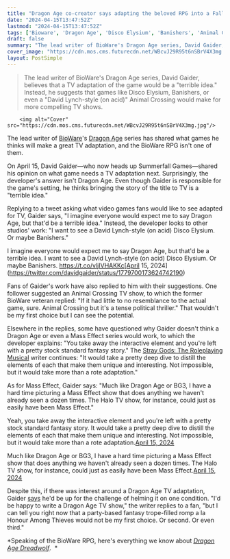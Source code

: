 ```yaml
---
title: "Dragon Age co-creator says adapting the beloved RPG into a Fallout-style TV show would be a 'terrible idea'"
date: "2024-04-15T13:47:52Z"
lastmod: "2024-04-15T13:47:52Z"
tags: ['Bioware', 'Dragon Age', 'Disco Elysium', 'Banishers', 'Animal Crossing', 'Stray Gods: The Roleplaying Musical', 'Mass Effect', 'Halo', 'Dragon Age Dreadwolf']
draft: false
summary: "The lead writer of BioWare's Dragon Age series, David Gaider, believes that a TV adaptation of the game would be a 'terrible idea.' Instead, he suggests that games like Disco Elysium, Banishers, or even a 'David Lynch-style (on acid)' Animal Crossing would make for more compelling TV shows."
cover_image: "https://cdn.mos.cms.futurecdn.net/WBcvJ29R95t6nSBrV4X3mg.jpg" 
layout: PostSimple
---
```

> The lead writer of BioWare's Dragon Age series, David Gaider, believes that a TV adaptation of the game would be a "terrible idea." Instead, he suggests that games like Disco Elysium, Banishers, or even a "David Lynch-style (on acid)" Animal Crossing would make for more compelling TV shows.


        <img alt="Cover" src="https://cdn.mos.cms.futurecdn.net/WBcvJ29R95t6nSBrV4X3mg.jpg"/>
        
The lead writer of [BioWare](https://www.gamesradar.com/uk/tag/bioware/)'s [Dragon Age](https://www.gamesradar.com/uk/tag/dragon-age/) series has shared what games he thinks will make a great TV adaptation, and the BioWare RPG isn't one of them.

On April 15, David Gaider—who now heads up Summerfall Games—shared his opinion on what game needs a TV adaptation next. Surprisingly, the developer's answer isn't Dragon Age. Even though Gaider is responsible for the game's setting, he thinks bringing the story of the title to TV is a "terrible idea." 

Replying to a tweet asking what video games fans would like to see adapted for TV, Gaider says, "I imagine everyone would expect me to say Dragon Age, but that'd be a terrible idea." Instead, the developer looks to other studios' work: "I want to see a David Lynch-style (on acid) Disco Elysium. Or maybe Banishers."

I imagine everyone would expect me to say Dragon Age, but that'd be a terrible idea. I want to see a David Lynch-style (on acid) Disco Elysium. Or maybe Banishers. https://t.co/vljIVHAKKc[April 15, 2024](https://twitter.com/davidgaider/status/1779700173624742190)

Fans of Gaider's work have also replied to him with their suggestions. One follower suggested an Animal Crossing TV show, to which the former BioWare veteran replied: "If it had little to no resemblance to the actual game, sure. Animal Crossing but it's a tense political thriller." That wouldn't be my first choice but I can see the potential.

Elsewhere in the replies, some have questioned why Gaider doesn't think a Dragon Age or even a Mass Effect series would work, to which the developer explains: "You take away the interactive element and you're left with a pretty stock standard fantasy story." The [<u>Stray Gods: The Roleplaying Musical</u>](https://www.gamesradar.com/stray-gods-the-roleplaying-musical-review/) writer continues: "It would take a pretty deep dive to distill the elements of each that make them unique and interesting. Not impossible, but it would take more than a rote adaptation."

As for Mass Effect, Gaider says: "Much like Dragon Age or BG3, I have a hard time picturing a Mass Effect show that does anything we haven't already seen a dozen times. The Halo TV show, for instance, could just as easily have been Mass Effect."

Yeah, you take away the interactive element and you're left with a pretty stock standard fantasy story. It would take a pretty deep dive to distill the elements of each that make them unique and interesting. Not impossible, but it would take more than a rote adaptation.[April 15, 2024](https://twitter.com/davidgaider/status/1779717541931454612)

Much like Dragon Age or BG3, I have a hard time picturing a Mass Effect show that does anything we haven't already seen a dozen times. The Halo TV show, for instance, could just as easily have been Mass Effect.[April 15, 2024](https://twitter.com/davidgaider/status/1779710168655450269)

Despite this, if there was interest around a Dragon Age TV adaptation, Gaider [says](https://x.com/davidgaider/status/1779705407164002353) he'd be up for the challenge of helming it on one condition. "I'd be happy to write a Dragon Age TV show," the writer replies to a fan, "but I can tell you right now that a party-based fantasy trope-filled romp a la Honour Among Thieves would not be my first choice. Or second. Or even third."

*Speaking of the BioWare RPG, here's everything we know about *[<u><em>Dragon Age Dreadwolf</em></u>](https://www.gamesradar.com/dragon-age-4-confirmed-release-date-solas-wishlist-news/)*.  * 
        